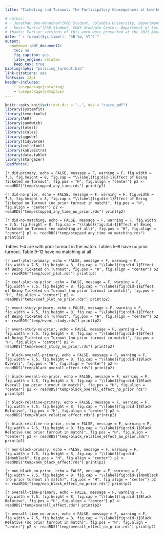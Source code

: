 ```yaml
---
title: "Ticketing and Turnout: The Participatory Consequences of Low-Level Police Contact"

# author:
# - Jonathan Ben-Menachem^[PhD Student, Columbia University, Department of Sociology (jb4487@columbia.edu)]
# - Kevin Morris^[PhD Student, CUNY Graduate Center, Department of Sociology (kmorris@gradcenter.cuny.edu)]
# thanks: Earlier versions of this work were presented at the 2021 American Sociological Association Annual Meeting, the 2021 American Political Science Association Annual Meeting, and the Justice Lab at Columbia University. We would like to thank Bruce Western, Joshua Whitford,  Gerard Torrats-Espinosa, Brittany Friedman, Brendan McQuade, Flavien Ganter, Hannah Pullen-Blasnik, Tim Ittner, LeShae Henderson, and Van Tran for their engagement with our paper in its earliest stages. Special thanks to Sam Donahue for identifying the Tampa dataset that became the core of our analysis and eyeballing many, many iterations of analysis results. And finally, we would like to thank Hannah Walker for deep, charitable feedback that pushed us not to undersell our own contribution
date: "`r format(Sys.time(), '%B %d, %Y')`"
output:
  bookdown::pdf_document2:
    toc: no
    fig_caption: yes
    latex_engine: xelatex
    keep_tex: true
bibliography: "policing_turnout.bib"
link-citations: yes
fontsize: 12pt
header-includes:
    - \usepackage{rotating}
    - \usepackage{setspace}
---
```


\pagenumbering{gobble}
\pagebreak
```r
knitr::opts_knit$set(root.dir = "..", dev = "cairo_pdf")
library(systemfit)
library(kevostools)
library(AER)
library(sandwich)
library(lmtest)
library(scales)
library(ggpubr)
library(tidyverse)
library(extrafont)
library(kableExtra)
library(data.table)
library(stargazer)
loadfonts()
```
\pagenumbering{arabic}
\doublespacing


```{r did-primary, echo = FALSE, message = F, warning = F, fig.width = 7.5, fig.height = 8, fig.cap = "\\label{fig:did-1}Effect of Being Ticketed on Turnout", fig.pos = "H", fig.align = "center"}
p2 <- readRDS("temp/stopped_any_time.rds")
print(p2)
```

```{r did-no-prior, echo = FALSE, message = F, warning = F, fig.width = 7.5, fig.height = 8, fig.cap = "\\label{fig:did-1}Effect of Being Ticketed on Turnout (no prior turnout in match)", fig.pos = "H", fig.align = "center"}
p2 <- readRDS("temp/stopped_any_time_no_prior.rds")
print(p2)
```

```{r did-no-matching, echo = FALSE, message = F, warning = F, fig.width = 7.5, fig.height = 8, fig.cap = "\\label{fig:did-1}Effect of Being Ticketed on Turnout (no matching at all)", fig.pos = "H", fig.align = "center"}
p2 <- readRDS("temp/stopped_any_time_no_matching.rds")
print(p2)
```

Tables 1--4 are with prior turnout in the match. Tables 5--8 have no prior turnout. Table 9--12 have no matching at all
\begin{singlespace}
\input{"../temp/small_two_matches_reg_overall.tex"}
\input{"../temp/small_two_matches_reg_2014-11-04.tex"}
\input{"../temp/small_two_matches_reg_2016-11-08.tex"}
\input{"../temp/small_two_matches_reg_2018-11-06.tex"}

\input{"../temp/small_table_overall_no_prior.tex"}
\input{"../temp/small_table_2014-11-04_no_prior.tex"}
\input{"../temp/small_table_2016-11-08_no_prior.tex"}
\input{"../temp/small_table_2018-11-06_no_prior.tex"} 

\input{"../temp/small_two_matches_reg_overall_no_matching.tex"}
\input{"../temp/small_two_matches_reg_2014-11-04_no_matching.tex"}
\input{"../temp/small_two_matches_reg_2016-11-08_no_matching.tex"}
\input{"../temp/small_two_matches_reg_2018-11-06_no_matching.tex"}
\end{singlespace}

```{r coef-plot-primary, echo = FALSE, message = F, warning = F, fig.width = 7.5, fig.height = 8, fig.cap = "\\label{fig:did-1}Effect of Being Ticketed on Turnout", fig.pos = "H", fig.align = "center"}
p2 <- readRDS("temp/coef_plot.rds")
print(p2)
```

```{r coef-plot-no-prior, echo = FALSE, message = F, warning = F, fig.width = 7.5, fig.height = 8, fig.cap = "\\label{fig:did-1}Effect of Being Ticketed on Turnout (no prior turnout in match)", fig.pos = "H", fig.align = "center"}
p2 <- readRDS("temp/coef_plot_no_prior.rds")
print(p2)
```

```{r event-study-primary, echo = FALSE, message = F, warning = F, fig.width = 7.5, fig.height = 8, fig.cap = "\\label{fig:did-1}Effect of Being Ticketed on Turnout", fig.pos = "H", fig.align = "center"}
p2 <- readRDS("temp/event_study.rds")
print(p2)
```

```{r event-study-no-prior, echo = FALSE, message = F, warning = F, fig.width = 7.5, fig.height = 8, fig.cap = "\\label{fig:did-1}Effect of Being Ticketed on Turnout (no prior turnout in match)", fig.pos = "H", fig.align = "center"}
p2 <- readRDS("temp/event_study_no_prior.rds")
print(p2)
```


```{r black-overall-primary, echo = FALSE, message = F, warning = F, fig.width = 7.5, fig.height = 8, fig.cap = "\\label{fig:did-1}Black Overall", fig.pos = "H", fig.align = "center"}
p2 <- readRDS("temp/black_overall_effect.rds")
print(p2)
```

```{r black-overall-no-prior, echo = FALSE, message = F, warning = F, fig.width = 7.5, fig.height = 8, fig.cap = "\\label{fig:did-1}Black Overall (no prior turnout in match)", fig.pos = "H", fig.align = "center"}
p2 <- readRDS("temp/black_overall_effect_no_prior.rds")
print(p2)
```

```{r black-relative-primary, echo = FALSE, message = F, warning = F, fig.width = 7.5, fig.height = 8, fig.cap = "\\label{fig:did-1}Black Relative", fig.pos = "H", fig.align = "center"}
p2 <- readRDS("temp/black_relative_effect.rds")
print(p2)
```

```{r black-relative-no-prior, echo = FALSE, message = F, warning = F, fig.width = 7.5, fig.height = 8, fig.cap = "\\label{fig:did-1}Black Relative (no prior turnout in match)", fig.pos = "H", fig.align = "center"}
p2 <- readRDS("temp/black_relative_effect_no_prior.rds")
print(p2)
```

```{r non-black-primary, echo = FALSE, message = F, warning = F, fig.width = 7.5, fig.height = 8, fig.cap = "\\label{fig:did-1}Nonblack", fig.pos = "H", fig.align = "center"}
p2 <- readRDS("temp/non_black_effect.rds")
print(p2)
```

```{r non-black-no-prior, echo = FALSE, message = F, warning = F, fig.width = 7.5, fig.height = 8, fig.cap = "\\label{fig:did-1}Nonblack (no prior turnout in match)", fig.pos = "H", fig.align = "center"}
p2 <- readRDS("temp/non_black_effect_no_prior.rds")
print(p2)
```

```{r overall-time-primary, echo = FALSE, message = F, warning = F, fig.width = 7.5, fig.height = 8, fig.cap = "\\label{fig:did-1}Black Relative", fig.pos = "H", fig.align = "center"}
p2 <- readRDS("temp/overall_effect.rds")
print(p2)
```

```{r overall-time-no-prior, echo = FALSE, message = F, warning = F, fig.width = 7.5, fig.height = 8, fig.cap = "\\label{fig:did-1}Black Relative (no prior turnout in match)", fig.pos = "H", fig.align = "center"}
p2 <- readRDS("temp/overall_effect_no_prior.rds")
print(p2)
```